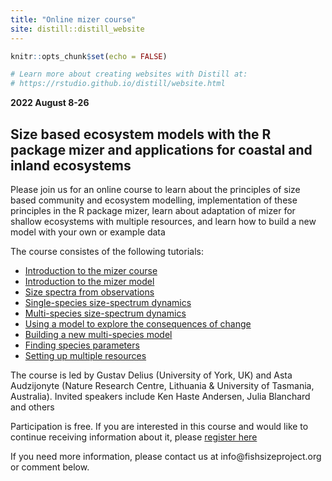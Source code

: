 ```yaml
---
title: "Online mizer course"
site: distill::distill_website
---
```


```r
knitr::opts_chunk$set(echo = FALSE)

# Learn more about creating websites with Distill at:
# https://rstudio.github.io/distill/website.html
```

__2022 August 8-26__

## Size based ecosystem models with the R package mizer and applications for coastal and inland ecosystems   

Please join us for an online course to learn about the principles of size based community and ecosystem modelling, implementation of these principles in the R package mizer, learn about adaptation of mizer for shallow ecosystems with multiple resources, and learn how to build a new model with your own or example data 

The course consistes of the following tutorials:

* [Introduction to the mizer course](introduction-to-course.html)
* [Introduction to the mizer model](introduction-to-mizer.html)
* [Size spectra from observations](observational-size-spectra.html)
* [Single-species size-spectrum dynamics](single-species-size-spectrum-dynamics.html)
* [Multi-species size-spectrum dynamics](multi-species-size-spectrum-dynamics.html)
* [Using a model to explore the consequences of change](running-scenarios.html)
* [Building a new multi-species model](build-model.html)
* [Finding species parameters](species-parameters.html)
* [Setting up multiple resources](multiple-resources.html)

The course is led by Gustav Delius (University of York, UK) and Asta Audzijonyte (Nature Research Centre, Lithuania & University of Tasmania, Australia). Invited speakers include Ken Haste Andersen, Julia Blanchard and others 

Participation is free. 
If you are interested in this course and would like to continue receiving information about it, please 
[register here](https://docs.google.com/forms/d/e/1FAIpQLSeLGJfGQ1IBa5ZozqWTGIXX17xF73kPHKYhAFFa0H2nn4CT4Q/viewform?vc=0&c=0&w=1&flr=0)


If you need more information, please contact us at info@fishsizeproject.org 
or comment below.

</center>